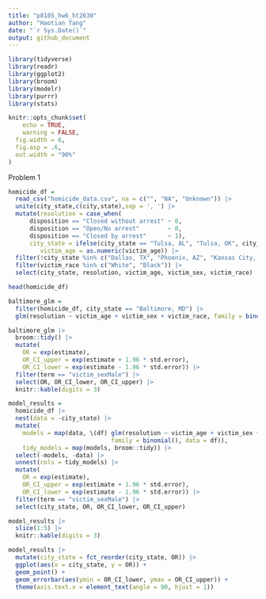 ```yaml
---
title: "p8105_hw6_ht2630"
author: "Haotian Tang"
date: "`r Sys.Date()`"
output: github_document
---
```


```r
library(tidyverse)
library(readr)
library(ggplot2)
library(broom)
library(modelr)
library(purrr)
library(stats)

knitr::opts_chunk$set(
	echo = TRUE,
	warning = FALSE,
  fig.width = 6,
  fig.asp = .6,
  out.width = "90%"
)
```


Problem 1

```r
homicide_df = 
  read_csv("homicide_data.csv", na = c("", "NA", "Unknown")) |>
  unite(city_state,c(city,state),sep = ', ') |>
  mutate(resolution = case_when(
      disposition == "Closed without arrest" ~ 0,
      disposition == "Open/No arrest"        ~ 0,
      disposition == "Closed by arrest"      ~ 1),
      city_state = ifelse(city_state == "Tulsa, AL", "Tulsa, OK", city_state),
         victim_age = as.numeric(victim_age)) |>
  filter(!city_state %in% c("Dallas, TX", "Phoenix, AZ", "Kansas City, MO", "Tulsa, OK")) |>
  filter(victim_race %in% c("White", "Black")) |>
  select(city_state, resolution, victim_age, victim_sex, victim_race)

head(homicide_df)

baltimore_glm = 
  filter(homicide_df, city_state == "Baltimore, MD") |> 
  glm(resolution ~ victim_age + victim_sex + victim_race, family = binomial(), data = _)

baltimore_glm |> 
  broom::tidy() |> 
  mutate(
    OR = exp(estimate), 
    OR_CI_upper = exp(estimate + 1.96 * std.error),
    OR_CI_lower = exp(estimate - 1.96 * std.error)) |> 
  filter(term == "victim_sexMale") |> 
  select(OR, OR_CI_lower, OR_CI_upper) |>
  knitr::kable(digits = 3)

model_results = 
  homicide_df |> 
  nest(data = -city_state) |> 
  mutate(
    models = map(data, \(df) glm(resolution ~ victim_age + victim_sex + victim_race, 
                             family = binomial(), data = df)),
    tidy_models = map(models, broom::tidy)) |> 
  select(-models, -data) |> 
  unnest(cols = tidy_models) |> 
  mutate(
    OR = exp(estimate), 
    OR_CI_upper = exp(estimate + 1.96 * std.error),
    OR_CI_lower = exp(estimate - 1.96 * std.error)) |> 
  filter(term == "victim_sexMale") |> 
  select(city_state, OR, OR_CI_lower, OR_CI_upper)

model_results |>
  slice(1:5) |> 
  knitr::kable(digits = 3)
```

```r
model_results |> 
  mutate(city_state = fct_reorder(city_state, OR)) |> 
  ggplot(aes(x = city_state, y = OR)) + 
  geom_point() + 
  geom_errorbar(aes(ymin = OR_CI_lower, ymax = OR_CI_upper)) + 
  theme(axis.text.x = element_text(angle = 90, hjust = 1))
```

